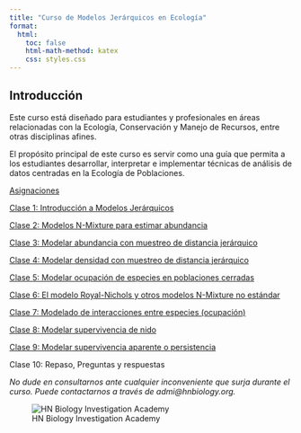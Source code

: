 ---
title: "Curso de Modelos Jerárquicos en Ecología"
format:
  html:
    toc: false
    html-math-method: katex
    css: styles.css
---

## Introducción

Este curso está diseñado para estudiantes y profesionales en áreas relacionadas con la Ecología, Conservación y Manejo de Recursos, entre otras disciplinas afines.

El propósito principal de este curso es servir como una guía que permita a los estudiantes desarrollar, interpretar e implementar técnicas de análisis de datos centradas en la Ecología de Poblaciones.

[Asignaciones](Asiganciones.html)

[Clase 1: Introducción a Modelos Jerárquicos](Clase1.html)

[Clase 2: Modelos N-Mixture para estimar abundancia](Clase2.html)

[Clase 3: Modelar abundancia con muestreo de distancia jerárquico](Clase3.html)

[Clase 4: Modelar densidad con muestreo de distancia jerárquico](Clase4.html)

[Clase 5: Modelar ocupación de especies en poblaciones cerradas](Clase5.html)

[Clase 6: El modelo Royal-Nichols y otros modelos N-Mixture no estándar](Clase6.html)

[Clase 7: Modelado de interacciones entre especies (ocupación)](Clase7.html)

[Clase 8: Modelar supervivencia de nido](Clase9.html)

[Clase 9: Modelar supervivencia aparente o persistencia](Clase8.html)

Clase 10: Repaso, Preguntas y respuestas


*No dude en consultarnos ante cualquier inconveniente que surja durante el curso. Puede contactarnos a través de admi@hnbiology.org.*


![HN Biology Investigation Academy](HN Cursos publicidad/HN Biology Inv large.jpg)



